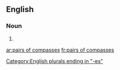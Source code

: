 ==English==

===Noun===
{{head|en|noun plural form|head=[[pairs]] [[of]] [[compasses]]}}

# {{plural of|pair of compasses|lang=en}}

[[Category:English plurals ending in "-es"]]

[[ar:pairs of compasses]]
[[fr:pairs of compasses]]